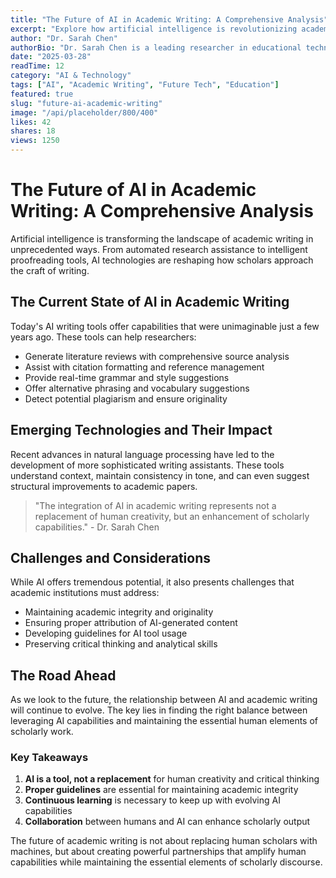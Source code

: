 ```yaml
---
title: "The Future of AI in Academic Writing: A Comprehensive Analysis"
excerpt: "Explore how artificial intelligence is revolutionizing academic writing, from research assistance to automated proofreading and beyond."
author: "Dr. Sarah Chen"
authorBio: "Dr. Sarah Chen is a leading researcher in educational technology and AI applications in higher education. She has published over 50 peer-reviewed articles on the intersection of technology and learning."
date: "2025-03-28"
readTime: 12
category: "AI & Technology"
tags: ["AI", "Academic Writing", "Future Tech", "Education"]
featured: true
slug: "future-ai-academic-writing"
image: "/api/placeholder/800/400"
likes: 42
shares: 18
views: 1250
---
```


# The Future of AI in Academic Writing: A Comprehensive Analysis

Artificial intelligence is transforming the landscape of academic writing in unprecedented ways. From automated research assistance to intelligent proofreading tools, AI technologies are reshaping how scholars approach the craft of writing.

## The Current State of AI in Academic Writing

Today's AI writing tools offer capabilities that were unimaginable just a few years ago. These tools can help researchers:

- Generate literature reviews with comprehensive source analysis
- Assist with citation formatting and reference management
- Provide real-time grammar and style suggestions
- Offer alternative phrasing and vocabulary suggestions
- Detect potential plagiarism and ensure originality

## Emerging Technologies and Their Impact

Recent advances in natural language processing have led to the development of more sophisticated writing assistants. These tools understand context, maintain consistency in tone, and can even suggest structural improvements to academic papers.

> "The integration of AI in academic writing represents not a replacement of human creativity, but an enhancement of scholarly capabilities." - Dr. Sarah Chen

## Challenges and Considerations

While AI offers tremendous potential, it also presents challenges that academic institutions must address:

- Maintaining academic integrity and originality
- Ensuring proper attribution of AI-generated content
- Developing guidelines for AI tool usage
- Preserving critical thinking and analytical skills

## The Road Ahead

As we look to the future, the relationship between AI and academic writing will continue to evolve. The key lies in finding the right balance between leveraging AI capabilities and maintaining the essential human elements of scholarly work.

### Key Takeaways

1. **AI is a tool, not a replacement** for human creativity and critical thinking
2. **Proper guidelines** are essential for maintaining academic integrity
3. **Continuous learning** is necessary to keep up with evolving AI capabilities
4. **Collaboration** between humans and AI can enhance scholarly output

The future of academic writing is not about replacing human scholars with machines, but about creating powerful partnerships that amplify human capabilities while maintaining the essential elements of scholarly discourse.
